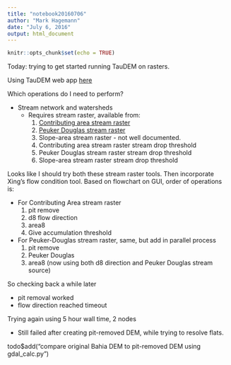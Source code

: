 ```yaml
---
title: "notebook20160706"
author: "Mark Hagemann"
date: "July 6, 2016"
output: html_document
---
```


```r
knitr::opts_chunk$set(echo = TRUE)
```

Today: trying to get started running TauDEM on rasters.

Using TauDEM web app [here](http://sandbox.cigi.illinois.edu/home/apps.php?app=taudem)

Which operations do I need to perform?

- Stream network and watersheds
    - Requires stream raster, available from:
        1. [Contributing area stream raster](https://wiki.cigi.illinois.edu/display/DOC/Contributing+Area+Stream+Raster)
        2. [Peuker Douglas stream raster](https://wiki.cigi.illinois.edu/display/DOC/Peuker+Douglas+Stream+Raster)
        3. Slope-area stream raster - not well documented. 
        4. Contributing area stream raster stream drop threshold
        5. Peuker Douglas stream raster stream drop threshold
        6. Slope-area stream raster stream drop threshold
        
Looks like I should try both these stream raster tools. Then incorporate Xing's flow condition tool. Based on flowchart on GUI, order of operations is:

- For Contributing Area stream raster
    1. pit remove
    2. d8 flow direction
    3. area8
    4. Give accumulation threshold
- For Peuker-Douglas stream raster, same, but add in parallel process
    1. pit remove
    2. Peuker Douglas
    3. area8 (now using both d8 direction and Peuker Douglas stream source)


So checking back a while later

- pit removal worked
- flow direction reached timeout

Trying again using 5 hour wall time, 2 nodes

- Still failed after creating pit-removed DEM, while trying to resolve flats. 

todo$add("compare original Bahia DEM to pit-removed DEM using gdal_calc.py")


